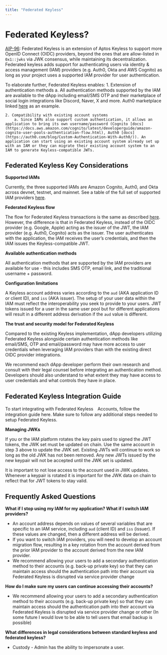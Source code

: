 ```yaml
---
title: "Federated Keyless"
---
```


# Federated Keyless?

[AIP-96](https://github.com/aptos-foundation/AIPs/blob/main/aips/aip-96.md): Federated Keyless is an extension of Aptos Keyless to support more OpenID Connect (OIDC) providers, beyond the ones that are allow-listed in `0x1::jwks` via JWK consensus, while maintaining its decentralization. Federated keyless adds support for authenticating users via identity & access management (IAM) providers (e.g. Auth0, Okta and AWS Cognito) as long as your project uses a supported IAM provider for user authentication. 

To elaborate further, Federated Keyless enables:
    1. Extension of authentication methods
        a. All authentication methods supported by the IAM are available to the dApp including email/SMS OTP and their marketplace of social login integrations like Discord, Naver, X and more. Auth0 marketplace linked [here](https://marketplace.auth0.com/) as an example.  

    2. Compatibility with existing account systems
        a. Since IAMs also support custom authentication, it allows an application to bring its own username/password (Cognito [docs](https://docs.aws.amazon.com/cognito/latest/developerguide/amazon-cognito-user-pools-authentication-flow.html), Auth0 [docs](https://auth0.com/blog/Custom-Authentication-With-Auth0/)). An application can start using an existing account system already set up with an IAM or they can migrate their existing account system to an IAM to generate Keyless-compatible JWTs. 

## Federated Keyless Key Considerations

**Supported IAMs**

Currently, the three supported IAMs are Amazon Cognito, Auth0, and Okta across devnet, testnet, and mainnet. See a table of the full set of supported IAM providers [here](oidc-support.mdx).

**Federated Keyless flow**

The flow for Federated Keyless transactions is the same as described [here](how-keyless-works.mdx). However, the difference is that in Federated Keyless, instead of the OIDC provider (e.g. Google, Apple) acting as the issuer of the JWT, the IAM provider (e.g. Auth0, Cognito) acts as the issuer. The user authenticates with the application, the IAM receives the user’s credentials, and then the IAM issues the Keyless-compatible JWT.

**Available authentication methods**

All authentication methods that are supported by the IAM providers are available for use - this includes SMS OTP, email link, and the traditional username + password.

**Configuration limitations**

A Keyless account address varies according to the `aud` (AKA application ID or client ID), and `iss` (AKA issuer). The setup of your user data within the IAM must reflect the interoperability you seek to provide to your users. JWT tokens issued for a user in the same user pool but for different applications will result in a different address derivation if the `aud` value is different.

**The trust and security model for Federated Keyless**

Compared to the existing Keyless implementation, dApp developers utilizing Federated Keyless alongside certain authentication methods like email/SMS, OTP and email/password may have more access to user credentials when leveraging IAM providers than with the existing direct OIDC provider integrations. 

We recommend each dApp developer perform their own research and consult with their legal counsel before integrating an authentication method.  Developers should also understand to what extent they may have access to user credentials and what controls they have in place.  


## Federated Keyless Integration Guide


To start integrating with Federated Keyless　Accounts, follow the integration guide here.  Make sure to follow any additional steps needed to setup Federated Keyless.


**Managing JWKs**

If you or the IAM platform rotates the key pairs used to signed the JWT tokens, the JWK set 
must be updated on chain.  Use the same account in step 3 above to update the JWK set.
Existing JWTs will continue to work so long as the old JWK has not been removed.  Any new JWTs issued by the new keypair will not be accepted until the JWK set is updated.

It is important to not lose access to the account used in JWK updates.  Whenever a keypair is rotated it is important for the JWK data on chain to reflect that for JWT tokens to stay valid.

## Frequently Asked Questions

**What if I stop using my IAM for my application? What if I switch IAM providers?**
- An account address depends on values of several variables that are specific to an IAM service, including `aud` (client ID) and `iss` (issuer).  If these values are changed, then a different address will be derived. 
- If you want to switch IAM providers, you will need to develop an account migration flow, resulting in a key rotation from the account derived from the prior IAM provider to the account derived from the new IAM provider. 
- We recommend allowing your users to add a secondary authentication method to their accounts (e.g. back-up private key) so that they can maintain access should the authentication path into their account via Federated Keyless is disrupted via service provider change

**How do I make sure my users can continue accessing their accounts?**
- We recommend allowing your users to add a secondary authentication method to their accounts (e.g. back-up private key) so that they can maintain access should the authentication path into their account via Federated Keyless is disrupted via service provider change or other 
 (In some future I would love to be able to tell users that email backup is possible)

**What differences in legal considerations between standard keyless and federated keyless?**
- Custody - Admin has the ability to impersonate a user.



